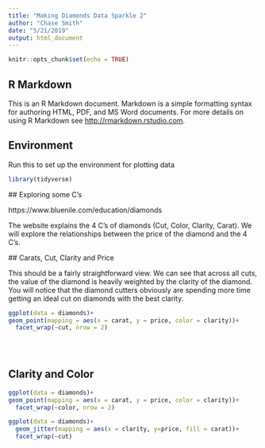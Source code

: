 ```yaml
---
title: "Making Diamonds Data Sparkle 2"
author: "Chase Smith"
date: "5/21/2019"
output: html_document
---
```


```r
knitr::opts_chunk$set(echo = TRUE)
```

## R Markdown

This is an R Markdown document. Markdown is a simple formatting syntax for authoring HTML, PDF, and MS Word documents. For more details on using R Markdown see <http://rmarkdown.rstudio.com>.

## Environment

Run this to set up the environment for plotting data

```r
library(tidyverse)
```
 ## Exploring some C's
 
 https://www.bluenile.com/education/diamonds
 
 The website explains the 4 C's of diamonds (Cut, Color, Clarity, Carat).  We will explore the relationships between the price of the diamond and the 4 C's.
 
 ## Carats, Cut, Clarity and Price
 
 This should be a fairly straightforward view.  We can see that across all cuts, the value of the diamond is heavily weighted by the clarity of the diamond.  You will notice that the diamond cutters obviously are spending more time getting an ideal cut on diamonds with the best clarity.
 
```r
ggplot(data = diamonds)+
geom_point(mapping = aes(x = carat, y = price, color = clarity))+
  facet_wrap(~cut, nrow = 2)

  
  
```

## Clarity and Color



```r
ggplot(data = diamonds)+
geom_point(mapping = aes(x = carat, y = price, color = clarity))+
  facet_wrap(~color, nrow = 2)
```
 
```r
ggplot(data = diamonds)+
  geom_jitter(mapping = aes(x = clarity, y=price, fill = carat))+
  facet_wrap(~cut)
```
 
 